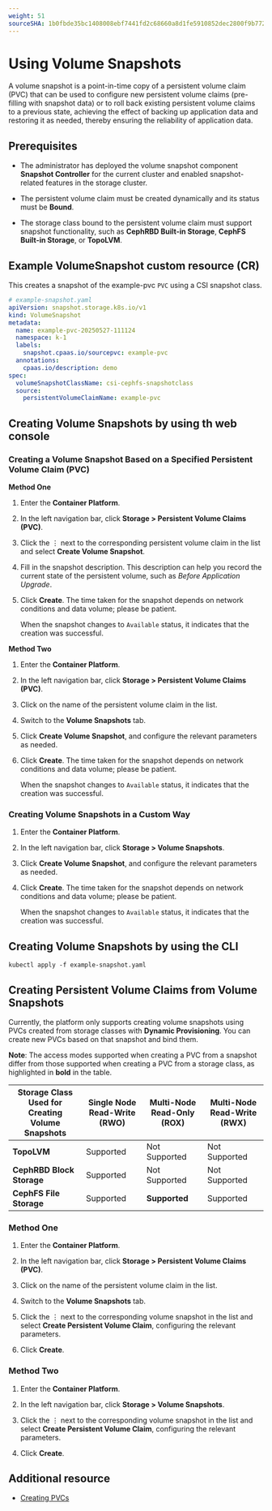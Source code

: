 ```yaml
---
weight: 51
sourceSHA: 1b0fbde35bc1408008ebf7441fd2c68660a8d1fe5910852dec2800f9b77225ec
---
```


# Using Volume Snapshots

A volume snapshot is a point-in-time copy of a persistent volume claim (PVC) that can be used to configure new persistent volume claims (pre-filling with snapshot data) or to roll back existing persistent volume claims to a previous state, achieving the effect of backing up application data and restoring it as needed, thereby ensuring the reliability of application data.

## Prerequisites

- The administrator has deployed the volume snapshot component **Snapshot Controller** for the current cluster and enabled snapshot-related features in the storage cluster.

- The persistent volume claim must be created dynamically and its status must be **Bound**.

- The storage class bound to the persistent volume claim must support snapshot functionality, such as **CephRBD Built-in Storage**, **CephFS Built-in Storage**, or **TopoLVM**.

## Example VolumeSnapshot custom resource (CR)

This creates a snapshot of the example-pvc `PVC` using a CSI snapshot class.

```yaml
# example-snapshot.yaml
apiVersion: snapshot.storage.k8s.io/v1
kind: VolumeSnapshot
metadata:
  name: example-pvc-20250527-111124
  namespace: k-1
  labels:
    snapshot.cpaas.io/sourcepvc: example-pvc
  annotations:
    cpaas.io/description: demo
spec:
  volumeSnapshotClassName: csi-cephfs-snapshotclass
  source:
    persistentVolumeClaimName: example-pvc
```

## Creating Volume Snapshots by using th web console

### Creating a Volume Snapshot Based on a Specified Persistent Volume Claim (PVC)

**Method One**

1. Enter the **Container Platform**.

2. In the left navigation bar, click **Storage > Persistent Volume Claims (PVC)**.

3. Click the ⋮ next to the corresponding persistent volume claim in the list and select **Create Volume Snapshot**.

4. Fill in the snapshot description. This description can help you record the current state of the persistent volume, such as _Before Application Upgrade_.

5. Click **Create**. The time taken for the snapshot depends on network conditions and data volume; please be patient.

   When the snapshot changes to `Available` status, it indicates that the creation was successful.

**Method Two**

1. Enter the **Container Platform**.

2. In the left navigation bar, click **Storage > Persistent Volume Claims (PVC)**.

3. Click on the name of the persistent volume claim in the list.

4. Switch to the **Volume Snapshots** tab.

5. Click **Create Volume Snapshot**, and configure the relevant parameters as needed.

6. Click **Create**. The time taken for the snapshot depends on network conditions and data volume; please be patient.

   When the snapshot changes to `Available` status, it indicates that the creation was successful.

### Creating Volume Snapshots in a Custom Way

1. Enter the **Container Platform**.

2. In the left navigation bar, click **Storage > Volume Snapshots**.

3. Click **Create Volume Snapshot**, and configure the relevant parameters as needed.

4. Click **Create**. The time taken for the snapshot depends on network conditions and data volume; please be patient.

   When the snapshot changes to `Available` status, it indicates that the creation was successful.

## Creating Volume Snapshots by using the CLI

```shell
kubectl apply -f example-snapshot.yaml
```

## Creating Persistent Volume Claims from Volume Snapshots

Currently, the platform only supports creating volume snapshots using PVCs created from storage classes with **Dynamic Provisioning**. You can create new PVCs based on that snapshot and bind them.

**Note**: The access modes supported when creating a PVC from a snapshot differ from those supported when creating a PVC from a storage class, as highlighted in **bold** in the table.

| Storage Class Used for Creating Volume Snapshots | Single Node Read-Write (RWO) | Multi-Node Read-Only (ROX) | Multi-Node Read-Write (RWX) |
| ------------------------------------------------ | ---------------------------- | -------------------------- | --------------------------- |
| **TopoLVM**                                      | Supported                    | Not Supported              | Not Supported               |
| **CephRBD Block Storage**                        | Supported                    | Not Supported              | Not Supported               |
| **CephFS File Storage**                          | Supported                    | **Supported**              | Supported                   |

### Method One

1. Enter the **Container Platform**.

2. In the left navigation bar, click **Storage > Persistent Volume Claims (PVC)**.

3. Click on the name of the persistent volume claim in the list.

4. Switch to the **Volume Snapshots** tab.

5. Click the ⋮ next to the corresponding volume snapshot in the list and select **Create Persistent Volume Claim**, configuring the relevant parameters.

6. Click **Create**.

### Method Two

1. Enter the **Container Platform**.

2. In the left navigation bar, click **Storage > Volume Snapshots**.

3. Click the ⋮ next to the corresponding volume snapshot in the list and select **Create Persistent Volume Claim**, configuring the relevant parameters.

4. Click **Create**.

## Additional resource

- [Creating PVCs](./create_pvc.mdx)
